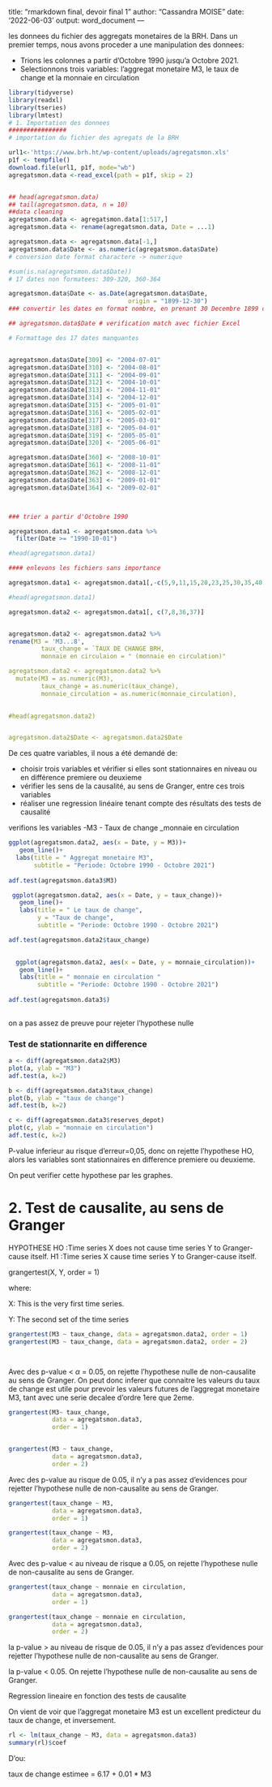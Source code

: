 
title: "rmarkdown final, devoir final 1"
author: "Cassandra MOISE"
date: '2022-06-03'
output: word_document
---

les donnees du fichier des aggregats monetaires de la BRH. Dans un premier temps, nous avons proceder a une manipulation des donnees:

- Trions les colonnes a partir d'Octobre 1990 jusqu'a Octobre 2021. 
- Selectionnons trois variables: l'aggregat monetaire M3, le taux de change et la monnaie en circulation


```{r setup, include=FALSE}
library(tidyverse)
library(readxl)
library(tseries)
library(lmtest)
# 1. Importation des donnees 
################
# importation du fichier des agregats de la BRH

url1<-'https://www.brh.ht/wp-content/uploads/agregatsmon.xls'
p1f <- tempfile()
download.file(url1, p1f, mode="wb")
agregatsmon.data <-read_excel(path = p1f, skip = 2)


## head(agregatsmon.data)
## tail(agregatsmon.data, n = 10) 
##data cleaning
agregatsmon.data <- agregatsmon.data[1:517,] 
agregatsmon.data <- rename(agregatsmon.data, Date = ...1) 

agregatsmon.data <- agregatsmon.data[-1,] 
agregatsmon.data$Date <- as.numeric(agregatsmon.data$Date)
# conversion date format charactere -> numerique

#sum(is.na(agregatsmon.data$Date)) 
# 17 dates non formatees: 309-320, 360-364

agregatsmon.data$Date <- as.Date(agregatsmon.data$Date, 
                                 origin = "1899-12-30")
### convertir les dates en format nombre, en prenant 30 Decembre 1899 comme annee de base 

## agregatsmon.data$Date # verification match avec fichier Excel

# Formattage des 17 dates manquantes


agregatsmon.data$Date[309] <- "2004-07-01"
agregatsmon.data$Date[310] <- "2004-08-01"
agregatsmon.data$Date[311] <- "2004-09-01"
agregatsmon.data$Date[312] <- "2004-10-01"
agregatsmon.data$Date[313] <- "2004-11-01"
agregatsmon.data$Date[314] <- "2004-12-01"
agregatsmon.data$Date[315] <- "2005-01-01"
agregatsmon.data$Date[316] <- "2005-02-01"
agregatsmon.data$Date[317] <- "2005-03-01"
agregatsmon.data$Date[318] <- "2005-04-01"
agregatsmon.data$Date[319] <- "2005-05-01"
agregatsmon.data$Date[320] <- "2005-06-01"

agregatsmon.data$Date[360] <- "2008-10-01"
agregatsmon.data$Date[361] <- "2008-11-01"
agregatsmon.data$Date[362] <- "2008-12-01"
agregatsmon.data$Date[363] <- "2009-01-01"
agregatsmon.data$Date[364] <- "2009-02-01"



### trier a partir d'Octobre 1990

agregatsmon.data1 <- agregatsmon.data %>% 
  filter(Date >= "1990-10-01")

#head(agregatsmon.data1)

#### enlevons les fichiers sans importance

agregatsmon.data1 <- agregatsmon.data1[,-c(5,9,11,15,20,23,25,30,35,40,42,47,56,79,84)]

#head(agregatsmon.data1)

agregatsmon.data2 <- agregatsmon.data1[, c(7,8,36,37)]


agregatsmon.data2 <- agregatsmon.data2 %>% 
rename(M3 = 'M3...8',
         taux_change = `TAUX DE CHANGE BRH,
         monnaie en circulaion = " (monnaie en circulation)"

agregatsmon.data2 <- agregatsmon.data2 %>% 
  mutate(M3 = as.numeric(M3),
         taux_change = as.numeric(taux_change),
         monnaie_circulation = as.numeric(monnaie_circulation),
         

#head(agregatsmon.data2)


agregatsmon.data2$Date <- agregatsmon.data2$Date

```

De ces quatre variables, il nous a été demandé de:

- choisir trois variables et vérifier si elles sont stationnaires en niveau ou en différence premiere ou deuxieme
- vérifier les sens de la causalité, au sens de Granger, entre ces trois variables
- réaliser une regression linéaire tenant compte des résultats des tests de causalité

verifions les variables
-M3
- Taux de change
_monnaie en circulation


```{r, message=F, warning=FALSE, echo=FALSE}

ggplot(agregatsmon.data2, aes(x = Date, y = M3))+
   geom_line()+
  labs(title = " Aggregat monetaire M3",
       subtitle = "Periode: Octobre 1990 - Octobre 2021")
 
adf.test(agregatsmon.data3$M3)


```



```{r, message=F, warning=FALSE, echo=FALSE}
 ggplot(agregatsmon.data2, aes(x = Date, y = taux_change))+
   geom_line()+
   labs(title = " Le taux de change",
        y = "Taux de change",
        subtitle = "Periode: Octobre 1990 - Octobre 2021")

adf.test(agregatsmon.data2$taux_change)
 
```


```{r, message=F, warning=FALSE, echo=FALSE}

 
  ggplot(agregatsmon.data2, aes(x = Date, y = monnaie_circulation))+
   geom_line()+
   labs(title = " monnaie en circulation "
        subtitle = "Periode: Octobre 1990 - Octobre 2021")
  
adf.test(agregatsmon.data3$)
  
```

on a pas assez de preuve pour rejeter l'hypothese nulle


### Test de stationnarite en difference


```{r, message=F, warning=F, echo=F}
a <- diff(agregatsmon.data2$M3)
plot(a, ylab = "M3")
adf.test(a, k=2)

b <- diff(agregatsmon.data3$taux_change)
plot(b, ylab = "taux de change")
adf.test(b, k=2)

c <- diff(agregatsmon.data3$reserves_depot)
plot(c, ylab = "monnaie en circulation")
adf.test(c, k=2)
```

P-value inferieur au risque d'erreur=0,05, donc on rejette l'hypothese HO, alors les variables sont stationnaires en difference premiere ou deuxieme.

On peut verifier cette hypothese par les graphes. 
\newpage

# 2. Test de causalite, au sens de Granger
HYPOTHESE
      HO :Time series X does not cause time series Y to Granger-cause itself.
      H1 :Time series X  cause time series Y to Granger-cause itself.



grangertest(X, Y, order = 1)

where:

X: This is the very first time series.

Y: The second set of the time series



```{r, message=F, warning=F, echo=F}
grangertest(M3 ~ taux_change, data = agregatsmon.data2, order = 1)
grangertest(M3 ~ taux_change, data = agregatsmon.data2, order = 2)




```
Avec des p-value < $\alpha$ = 0.05, on rejette l'hypothese nulle de non-causalite au sens de Granger. On peut donc inferer que connaitre les valeurs du taux de change est utile pour prevoir les valeurs futures de l'aggregat monetaire M3, tant avec une serie decalee d'ordre 1ere que 2eme. 


```{r, message=F, warning=F, echo=F}
grangertest(M3~ taux_change, 
            data = agregatsmon.data3, 
            order = 1)


grangertest(M3 ~ taux_change, 
            data = agregatsmon.data3, 
            order = 2)

```
Avec des p-value au risque de 0.05, il n'y a pas assez d'evidences pour rejetter l'hypothese nulle de non-causalite au sens de Granger.



```{r, message = F, warning=F, echo=F}
grangertest(taux_change ~ M3, 
            data = agregatsmon.data3, 
            order = 1)

grangertest(taux_change ~ M3, 
            data = agregatsmon.data3, 
            order = 2)
```
Avec des p-value < au niveau de risque a 0.05, on rejette l'hypothese nulle de non-causalite au sens de Granger. 

```{r, message=F, warning=F, echo=F}
grangertest(taux_change ~ monnaie en circulation, 
            data = agregatsmon.data3, 
            order = 1)

grangertest(taux_change ~ monnaie en circulation, 
            data = agregatsmon.data3, 
            order = 2)


```
la p-value > au niveau de risque de 0.05, il n'y a pas assez d'evidences pour rejetter l'hypothese nulle de non-causalite au sens de Granger. 

la p-value < 0.05. On rejette l'hypothese nulle de non-causalite au sens de Granger. 




Regression lineaire en fonction des tests de causalite

On vient de voir que l'aggregat monetaire M3 est un excellent predicteur du taux de change, et inversement. 
```{r, message=F, warning=F, echo=F}
rl <- lm(taux_change ~ M3, data = agregatsmon.data3)
summary(rl)$coef

```

D'ou:

taux de change estimee = 6.17 + 0.01 * M3  











